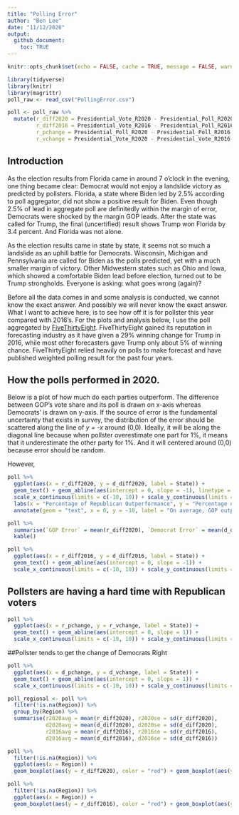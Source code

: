 ```yaml
---
title: "Polling Error"
author: "Ben Lee"
date: "11/12/2020"
output:
  github_document:
    toc: TRUE
---
```


```r
knitr::opts_chunk$set(echo = FALSE, cache = TRUE, message = FALSE, warning = FALSE)
```

```r

library(tidyverse)
library(knitr)
library(magrittr)
poll_raw <- read_csv("PollingError.csv")

poll <- poll_raw %>%
  mutate(r_diff2020 = Presidential_Vote_R2020 - Presidential_Poll_R2020, d_diff2020 = Presidential_Vote_D2020 - Presidential_Poll_D2020,
         r_diff2016 = Presidential_Vote_R2016 - Presidential_Poll_R2016, d_diff2016 = Presidential_Vote_D2016 - Presidential_Poll_D2016,
         r_pchange = Presidential_Poll_R2020 - Presidential_Poll_R2016, d_pchange = Presidential_Poll_D2020 - Presidential_Poll_D2016,
         r_vchange = Presidential_Vote_R2020 - Presidential_Vote_R2016, d_vchange = Presidential_Vote_D2020 - Presidential_Vote_D2016)

```
## Introduction

As the election results from Florida came in around 7 o'clock in the evening, one thing became clear: Democrat would not enjoy a landslide victory as predicted by pollsters. Florida, a state where Biden led by 2.5% according to poll aggregator, did not show a positive result for Biden. Even though 2.5% of lead in aggregate poll are definitedly within the margin of error, Democrats were shocked by the margin GOP leads. After the state was called for Trump, the final (uncertified) result shows Trump won Florida by 3.4 percent. And Florida was not alone.  

As the election results came in state by state, it seems not so much a landslide as an uphill battle for Democrats. Wisconsin, Michigan and Pennsylvania are called for Biden as the polls predicted, yet with a much smaller margin of victory. Other Midwestern states such as Ohio and Iowa, which showed a comfortable Biden lead before election, turned out to be Trump strongholds. Everyone is asking: what goes wrong (again)?  

Before all the data comes in and some analysis is conducted, we cannot know the exact answer. And possibly we will never know the exact answer. What I want to achieve here, is to see how off it is for pollster this year compared with 2016's. For the plots and analysis below, I use the poll aggregated by [FiveThirtyEight](https://projects.fivethirtyeight.com/polls/). FiveThirtyEight gained its reputation in forecasting industry as it have given a 29% winning change for Trump in 2016, while most other forecasters gave Trump only about 5% of winning chance. FiveThirtyEight relied heavily on polls to make forecast and have published weighted polling result for the past four years.  

## How the polls performed in 2020.

Below is a plot of how much do each parties outperform. The difference between GOP's vote share and its poll is drawn on x-axis whereas Democrats' is drawn on y-axis. If the source of error is the fundamental uncertainty that exists in survey, the distribution of the error should be scattered along the line of *y = -x* around (0,0). Ideally, it will be along the diagonal line because when pollster overestimate one part for 1%, it means that it underestimate the other party for 1%. And it will centered around (0,0) because error should be random.  

However, 


```r

poll %>%
  ggplot(aes(x = r_diff2020, y = d_diff2020, label = State)) +
  geom_text() + geom_abline(aes(intercept = 0, slope = -1), linetype = "dashed") +
  scale_x_continuous(limits = c(-10, 10)) + scale_y_continuous(limits = c(-10,10)) +
  labs(x = "Percentage of Republican Outperformance", y = "Percentage of Democrat Outperformance", title = "How Much Do Parties Outperform") +
  annotate(geom = "text", x = 0, y = -10, label = "On average, GOP outperformed poll for 4.28% while Democrats underperfored for 1.25%")

poll %>%
  summarise(`GOP Error` = mean(r_diff2020), `Democrat Error` = mean(d_diff2020)) %>%
  kable()  

```

```r

poll %>%
  ggplot(aes(x = r_diff2016, y = d_diff2016, label = State)) +
  geom_text() + geom_abline(aes(intercept = 0, slope = -1)) +
  scale_x_continuous(limits = c(-10, 10)) + scale_y_continuous(limits = c(-10,10))

```

## Pollsters are having a hard time with Republican voters

```r

poll %>%
  ggplot(aes(x = r_pchange, y = r_vchange, label = State)) +
  geom_text() + geom_abline(aes(intercept = 0, slope = 1)) +
  scale_x_continuous(limits = c(-10, 10)) + scale_y_continuous(limits = c(-10,10))

```

##Pollster tends to get the change of Democrats Right


```r

poll %>%
  ggplot(aes(x = d_pchange, y = d_vchange, label = State)) +
  geom_text() + geom_abline(aes(intercept = 0, slope = 1)) +
  scale_x_continuous(limits = c(-10, 10)) + scale_y_continuous(limits = c(-10,10))


```

```r

poll_regional <- poll %>%
  filter(!is.na(Region)) %>%
  group_by(Region) %>%
  summarise(r2020avg = mean(r_diff2020), r2020se = sd(r_diff2020),
            d2020avg = mean(d_diff2020), d2020se = sd(d_diff2020),
            r2016avg = mean(r_diff2016), r2016se = sd(r_diff2016),
            d2016avg = mean(d_diff2016), d2016se = sd(d_diff2016))

```

```r

poll %>%
  filter(!is.na(Region)) %>%
  ggplot(aes(x = Region)) +
  geom_boxplot(aes(y = r_diff2020), color = "red") + geom_boxplot(aes(y = d_diff2020), color = "blue")

```

```r

poll %>%
  filter(!is.na(Region)) %>%
  ggplot(aes(x = Region)) +
  geom_boxplot(aes(y = r_diff2016), color = "red") + geom_boxplot(aes(y = d_diff2016), color = "blue")

```


